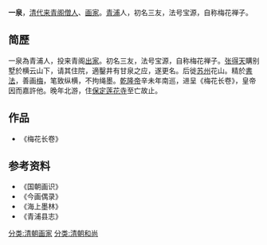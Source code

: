 '''一泉'''，[[清代|清代]][[来青阁|来青阁]][[僧人|僧人]]、[[画家|画家]]。[[青浦|青浦]]人，初名三友，法号宝源，自称梅花禅子。

==简歷==
一泉為青浦人，投来青阁[[出家|出家]]。初名三友，法号宝源，自称梅花禅子。[[张得天|张得天]]購别墅於横云山下，请其住院，適鑿井有甘泉之应，遂更名。后徙[[苏州|苏州]]花山。精於[[書法|書法]]，善画[[梅|梅]]，笔致纵横，不拘绳墨。[[乾隆帝|乾隆帝]]辛未年南巡，进呈《梅花长卷》，皇帝因而嘉許他。晚年北游，住[[保定|保定]][[莲花寺|莲花寺]]至亡故止。

==作品==
*《梅花长卷》

==参考资料==
*《国朝画识》
*《今画偶录》
*《海上墨林》
*《青浦县志》

[[分类:清朝画家|分类:清朝画家]]
[[分类:清朝和尚|分类:清朝和尚]]